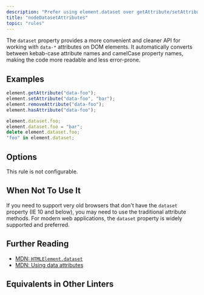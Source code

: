 ```yaml
---
description: "Prefer using element.dataset over getAttribute/setAttribute for data-* attributes."
title: "nodeDatasetAttributes"
topic: "rules"
---
```




<RuleSummary plugin="browser" rule="nodeDatasetAttributes" />

The `dataset` property provides a more convenient and cleaner API for working with `data-*` attributes on DOM elements.
It automatically converts between kebab-case attribute names and camelCase property names, making the code more readable and less error-prone.

## Examples

<Tabs>
<TabItem label="❌ Incorrect">

```js
element.getAttribute("data-foo");
element.setAttribute("data-foo", "bar");
element.removeAttribute("data-foo");
element.hasAttribute("data-foo");
```

</TabItem>
<TabItem label="✅ Correct">

```js
element.dataset.foo;
element.dataset.foo = "bar";
delete element.dataset.foo;
"foo" in element.dataset;
```

</TabItem>
</Tabs>

## Options

This rule is not configurable.

## When Not To Use It

If you need to support very old browsers that don't have the `dataset` property (IE 10 and below), you may need to use the traditional attribute methods.
For modern web applications, the `dataset` property is widely supported and preferred.

## Further Reading

- [MDN: `HTMLElement.dataset`](https://developer.mozilla.org/en-US/docs/Web/API/HTMLElement/dataset)
- [MDN: Using data attributes](https://developer.mozilla.org/en-US/docs/Learn/HTML/Howto/Use_data_attributes)

## Equivalents in Other Linters

<RuleEquivalents pluginId="browser" ruleId="nodeDatasetAttributes" />
